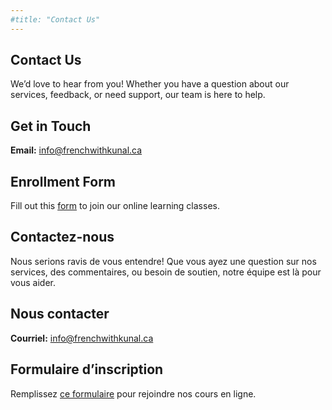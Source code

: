 ```yaml
---
#title: "Contact Us"
---
```


::: {.content-visible when-profile="english"}
# Contact Us

We'd love to hear from you! Whether you have a question about our services, feedback, or need support, our team is here to help.

## Get in Touch

**Email:** [info\@frenchwithkunal.ca](mailto:frenchwithkunal@gmail.com)

## Enrollment Form

Fill out this [form](https://forms.gle/UGptE4egRewexaSK7) to join our online learning classes.
:::

::: {.content-visible when-profile="french"}
# Contactez-nous

Nous serions ravis de vous entendre! Que vous ayez une question sur nos services, des commentaires, ou besoin de soutien, notre équipe est là pour vous aider.

## Nous contacter

**Courriel:** [info\@frenchwithkunal.ca](mailto:frenchwithkunal@gmail.com)

## Formulaire d'inscription

Remplissez [ce formulaire](https://forms.gle/UGptE4egRewexaSK7) pour rejoindre nos cours en ligne.
:::